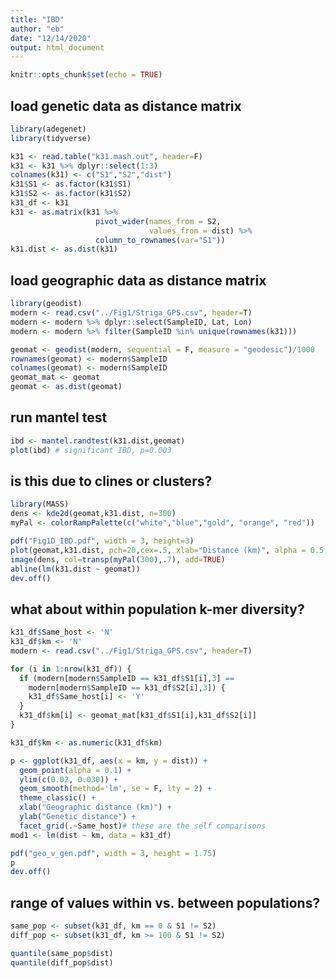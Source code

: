 ```yaml
---
title: "IBD"
author: "eb"
date: "12/14/2020"
output: html_document
---
```


```r
knitr::opts_chunk$set(echo = TRUE)
```

## load genetic data as distance matrix
```r
library(adegenet)
library(tidyverse)

k31 <- read.table("k31.mash.out", header=F)
k31 <- k31 %>% dplyr::select(1:3)
colnames(k31) <- c("S1","S2","dist")
k31$S1 <- as.factor(k31$S1)
k31$S2 <- as.factor(k31$S2)
k31_df <- k31
k31 <- as.matrix(k31 %>% 
                   pivot_wider(names_from = S2, 
                               values_from = dist) %>% 
                   column_to_rownames(var="S1"))
k31.dist <- as.dist(k31)
```

## load geographic data as distance matrix
```r
library(geodist)
modern <- read.csv("../Fig1/Striga_GPS.csv", header=T)
modern <- modern %>% dplyr::select(SampleID, Lat, Lon)
modern <- modern %>% filter(SampleID %in% unique(rownames(k31)))

geomat <- geodist(modern, sequential = F, measure = "geodesic")/1000
rownames(geomat) <- modern$SampleID
colnames(geomat) <- modern$SampleID
geomat_mat <- geomat
geomat <- as.dist(geomat)
```

## run mantel test
```r
ibd <- mantel.randtest(k31.dist,geomat)
plot(ibd) # significant IBD, p=0.003
```

## is this due to clines or clusters?
```r
library(MASS)
dens <- kde2d(geomat,k31.dist, n=300)
myPal <- colorRampPalette(c("white","blue","gold", "orange", "red"))

pdf("Fig1D_IBD.pdf", width = 3, height=3)
plot(geomat,k31.dist, pch=20,cex=.5, xlab="Distance (km)", alpha = 0.5, ylab="k-mer distance")
image(dens, col=transp(myPal(300),.7), add=TRUE)
abline(lm(k31.dist ~ geomat))
dev.off()
```

## what about within population k-mer diversity?
```r
k31_df$Same_host <- 'N'
k31_df$km <- 'N'
modern <- read.csv("../Fig1/Striga_GPS.csv", header=T)

for (i in 1:nrow(k31_df)) {
  if (modern[modern$SampleID == k31_df$S1[i],3] ==
    modern[modern$SampleID == k31_df$S2[i],3]) {
    k31_df$Same_host[i] <- 'Y'
  }
  k31_df$km[i] <- geomat_mat[k31_df$S1[i],k31_df$S2[i]]
}

k31_df$km <- as.numeric(k31_df$km)

p <- ggplot(k31_df, aes(x = km, y = dist)) +
  geom_point(alpha = 0.1) +
  ylim(c(0.02, 0.030)) +
  geom_smooth(method='lm', se = F, lty = 2) +
  theme_classic() +
  xlab("Geographic distance (km)") +
  ylab("Genetic distance") +
  facet_grid(.~Same_host)# these are the self comparisons
mod1 <- lm(dist ~ km, data = k31_df)

pdf("geo_v_gen.pdf", width = 3, height = 1.75)
p
dev.off()
```

## range of values within vs. between populations?
```r
same_pop <- subset(k31_df, km == 0 & S1 != S2)
diff_pop <- subset(k31_df, km >= 100 & S1 != S2)

quantile(same_pop$dist)
quantile(diff_pop$dist)
```

